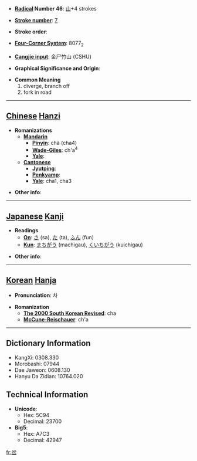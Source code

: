 * '''[[Wiktionary:Chinese radical index| Radical]] Number 46''': [[Wiktionary:Chinese radical index 山|山]]+4 strokes

* '''[[Wiktionary:Chinese total strokes index|Stroke number]]''': [[Wiktionary:Chinese total strokes index 7|7]]

* '''Stroke order''': 

* '''[[Wiktionary:Chinese four corner index|Four-Corner System]]''': 8077<sub>2</sub>

* '''[[Wiktionary:Chinese Cangjie index|Cangjie input]]''': 金尸竹山 (CSHU)

* '''Graphical Significance and Origin''': 

* '''Common Meaning'''
*#diverge, branch off
*# fork in road


----

== [[Chinese]] [[Hanzi]] ==

* '''Romanizations'''
** '''[[Mandarin]]'''
*** '''[[Pinyin]]''': chà (cha4)
*** '''[[Wade-Giles]]''': ch'a<sup>4</sup>
*** '''[[Yale]]''': 
** '''[[Cantonese]]'''
*** '''[[Jyutping]]''':
*** '''[[Penkyamp]]''': 
*** '''[[Yale]]''': cha1, cha3

* '''Other info''': 

----

== [[Japanese]] [[Kanji]] ==

* '''Readings'''
** '''[[On]]''': [[さ]] (sa), [[た]] (ta), [[ふん]] (fun)
** '''[[Kun]]''': [[まちがう]] (machigau), [[くいちがう]] (kuichigau)

* '''Other info''':  

----

== [[Korean]] [[Hanja]] ==

* '''Pronunciation''': 차

* '''Romanization'''
** '''[[The 2000 South Korean Revised Romanization|The 2000 South Korean Revised]]''': cha
** '''[[McCune-Reischauer]]''': ch'a

----

== Dictionary Information ==

* KangXi: 0308.330
* Morobashi: 07944
* Dae Jaweon: 0608.130
* Hanyu Da Zidian: 10764.020

== Technical Information ==

* '''Unicode''':
** Hex: 5C94
** Decimal: 23700
* '''Big5''':
** Hex: A7C3
** Decimal: 42947

[[fr:岔]]